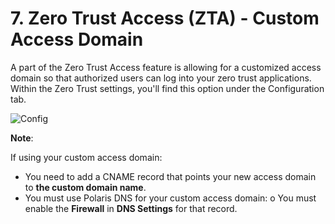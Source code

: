 # 7. Zero Trust Access (ZTA) - Custom Access Domain

A part of the Zero Trust Access feature is allowing for a customized access domain so that
authorized users can log into your zero trust applications. Within the Zero Trust settings, you'll
find this option under the Configuration tab.

![Config](/img/security-center/zta/custom-access-domain-config.png)

**Note**:

If using your custom access domain:
-	You need to add a CNAME record that points your new access domain to **the custom domain name**.
-	You must use Polaris DNS for your custom access domain:
o	You must enable the **Firewall** in **DNS Settings** for that record.
